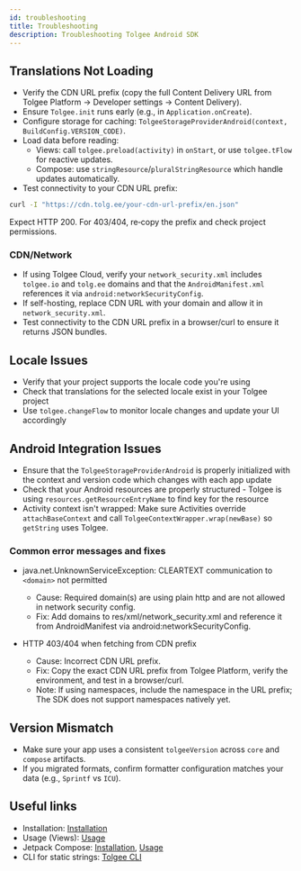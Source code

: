 ```yaml
---
id: troubleshooting
title: Troubleshooting
description: Troubleshooting Tolgee Android SDK
---
```


## Translations Not Loading

- Verify the CDN URL prefix (copy the full Content Delivery URL from Tolgee Platform → Developer settings → Content Delivery).
- Ensure `Tolgee.init` runs early (e.g., in `Application.onCreate`).
- Configure storage for caching: `TolgeeStorageProviderAndroid(context, BuildConfig.VERSION_CODE)`.
- Load data before reading:
  - Views: call `tolgee.preload(activity)` in `onStart`, or use `tolgee.tFlow` for reactive updates.
  - Compose: use `stringResource`/`pluralStringResource` which handle updates automatically.
- Test connectivity to your CDN URL prefix:

```bash
curl -I "https://cdn.tolg.ee/your-cdn-url-prefix/en.json"
```

Expect HTTP 200. For 403/404, re‑copy the prefix and check project permissions.

### CDN/Network

- If using Tolgee Cloud, verify your `network_security.xml` includes `tolgee.io` and `tolg.ee` domains and that the `AndroidManifest.xml` references it via `android:networkSecurityConfig`.
- If self-hosting, replace CDN URL with your domain and allow it in `network_security.xml`.
- Test connectivity to the CDN URL prefix in a browser/curl to ensure it returns JSON bundles.

## Locale Issues

- Verify that your project supports the locale code you're using
- Check that translations for the selected locale exist in your Tolgee project
- Use `tolgee.changeFlow` to monitor locale changes and update your UI accordingly

## Android Integration Issues

- Ensure that the `TolgeeStorageProviderAndroid` is properly initialized with the context and version code which changes with each app update
- Check that your Android resources are properly structured - Tolgee is using `resources.getResourceEntryName` to find key for the resource
- Activity context isn't wrapped: Make sure Activities override `attachBaseContext` and call `TolgeeContextWrapper.wrap(newBase)` so `getString` uses Tolgee.

### Common error messages and fixes

- java.net.UnknownServiceException: CLEARTEXT communication to `<domain>` not permitted
  - Cause: Required domain(s) are using plain http and are not allowed in network security config.
  - Fix: Add domains to res/xml/network_security.xml and reference it from AndroidManifest via android:networkSecurityConfig.

- HTTP 403/404 when fetching from CDN prefix
  - Cause: Incorrect CDN URL prefix.
  - Fix: Copy the exact CDN URL prefix from Tolgee Platform, verify the environment, and test in a browser/curl.
  - Note: If using namespaces, include the namespace in the URL prefix; The SDK does not support namespaces natively yet.

## Version Mismatch

- Make sure your app uses a consistent `tolgeeVersion` across `core` and `compose` artifacts.
- If you migrated formats, confirm formatter configuration matches your data (e.g., `Sprintf` vs `ICU`).

## Useful links

- Installation: [Installation](./installation.mdx)
- Usage (Views): [Usage](./usage.mdx)
- Jetpack Compose: [Installation](./jetpack/installation.mdx), [Usage](./jetpack/usage.mdx)
- CLI for static strings: [Tolgee CLI](/tolgee-cli/installation)

